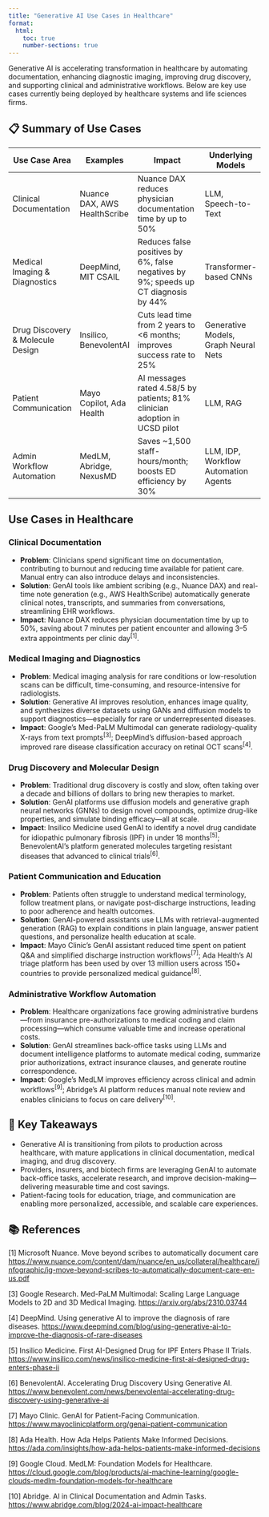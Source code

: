 ```yaml
---
title: "Generative AI Use Cases in Healthcare"
format:
  html:
    toc: true
    number-sections: true
---
```


Generative AI is accelerating transformation in healthcare by automating documentation, enhancing diagnostic imaging, improving drug discovery, and supporting clinical and administrative workflows. Below are key use cases currently being deployed by healthcare systems and life sciences firms.

## 📋 Summary of Use Cases

| Use Case Area                    | Examples                     | Impact                                                                               | Underlying Models                    |
|----------------------------------|------------------------------|--------------------------------------------------------------------------------------|--------------------------------------|
| Clinical Documentation           | Nuance DAX, AWS HealthScribe | Nuance DAX reduces physician documentation time by up to 50%                         | LLM, Speech-to-Text                  |
| Medical Imaging & Diagnostics    | DeepMind, MIT CSAIL          | Reduces false positives by 6%, false negatives by 9%; speeds up CT diagnosis by 44%  | Transformer-based CNNs               |
| Drug Discovery & Molecule Design | Insilico, BenevolentAI       | Cuts lead time from 2 years to <6 months; improves success rate to 25%               | Generative Models, Graph Neural Nets |
| Patient Communication            | Mayo Copilot, Ada Health     | AI messages rated 4.58/5 by patients; 81% clinician adoption in UCSD pilot           | LLM, RAG                             |
| Admin Workflow Automation        | MedLM, Abridge, NexusMD      | Saves ~1,500 staff-hours/month; boosts ED efficiency by 30%                          | LLM, IDP, Workflow Automation Agents |


## Use Cases in Healthcare

### Clinical Documentation

- **Problem**: Clinicians spend significant time on documentation, contributing to burnout and reducing time available for patient care. Manual entry can also introduce delays and inconsistencies.
- **Solution**: GenAI tools like ambient scribing (e.g., Nuance DAX) and real-time note generation (e.g., AWS HealthScribe) automatically generate clinical notes, transcripts, and summaries from conversations, streamlining EHR workflows.
- **Impact**: Nuance DAX reduces physician documentation time by up to 50%, saving about 7 minutes per patient encounter and allowing 3–5 extra appointments per clinic day<sup>[1]</sup>. 

### Medical Imaging and Diagnostics

- **Problem**: Medical imaging analysis for rare conditions or low-resolution scans can be difficult, time-consuming, and resource-intensive for radiologists.  
- **Solution**: Generative AI improves resolution, enhances image quality, and synthesizes diverse datasets using GANs and diffusion models to support diagnostics—especially for rare or underrepresented diseases.  
- **Impact**: Google’s Med-PaLM Multimodal can generate radiology-quality X-rays from text prompts<sup>[3]</sup>; DeepMind’s diffusion-based approach improved rare disease classification accuracy on retinal OCT scans<sup>[4]</sup>.

### Drug Discovery and Molecular Design

- **Problem**: Traditional drug discovery is costly and slow, often taking over a decade and billions of dollars to bring new therapies to market.  
- **Solution**: GenAI platforms use diffusion models and generative graph neural networks (GNNs) to design novel compounds, optimize drug-like properties, and simulate binding efficacy—all at scale.  
- **Impact**: Insilico Medicine used GenAI to identify a novel drug candidate for idiopathic pulmonary fibrosis (IPF) in under 18 months<sup>[5]</sup>; BenevolentAI’s platform generated molecules targeting resistant diseases that advanced to clinical trials<sup>[6]</sup>.


### Patient Communication and Education

- **Problem**: Patients often struggle to understand medical terminology, follow treatment plans, or navigate post-discharge instructions, leading to poor adherence and health outcomes.  
- **Solution**: GenAI-powered assistants use LLMs with retrieval-augmented generation (RAG) to explain conditions in plain language, answer patient questions, and personalize health education at scale.  
- **Impact**: Mayo Clinic's GenAI assistant reduced time spent on patient Q&A and simplified discharge instruction workflows<sup>[7]</sup>; Ada Health's AI triage platform has been used by over 13 million users across 150+ countries to provide personalized medical guidance<sup>[8]</sup>.


### Administrative Workflow Automation

- **Problem**: Healthcare organizations face growing administrative burdens—from insurance pre-authorizations to medical coding and claim processing—which consume valuable time and increase operational costs.  
- **Solution**: GenAI streamlines back-office tasks using LLMs and document intelligence platforms to automate medical coding, summarize prior authorizations, extract insurance clauses, and generate routine correspondence.  
- **Impact**: Google’s MedLM improves efficiency across clinical and admin workflows<sup>[9]</sup>; Abridge's AI platform reduces manual note review and enables clinicians to focus on care delivery<sup>[10]</sup>.

## 🧾 Key Takeaways

- Generative AI is transitioning from pilots to production across healthcare, with mature applications in clinical documentation, medical imaging, and drug discovery.  
- Providers, insurers, and biotech firms are leveraging GenAI to automate back-office tasks, accelerate research, and improve decision-making—delivering measurable time and cost savings.  
- Patient-facing tools for education, triage, and communication are enabling more personalized, accessible, and scalable care experiences.

## 📚 References

[1] Microsoft Nuance. Move beyond scribes to automatically document care [https://www.nuance.com/content/dam/nuance/en_us/collateral/healthcare/infographic/ig-move-beyond-scribes-to-automatically-document-care-en-us.pdf](https://www.nuance.com/content/dam/nuance/en_us/collateral/healthcare/infographic/ig-move-beyond-scribes-to-automatically-document-care-en-us.pdf)

[3] Google Research. Med-PaLM Multimodal: Scaling Large Language Models to 2D and 3D Medical Imaging. [https://arxiv.org/abs/2310.03744](https://arxiv.org/abs/2310.03744)

[4] DeepMind. Using generative AI to improve the diagnosis of rare diseases. [https://www.deepmind.com/blog/using-generative-ai-to-improve-the-diagnosis-of-rare-diseases](https://www.deepmind.com/blog/using-generative-ai-to-improve-the-diagnosis-of-rare-diseases)

[5] Insilico Medicine. First AI-Designed Drug for IPF Enters Phase II Trials. [https://www.insilico.com/news/insilico-medicine-first-ai-designed-drug-enters-phase-ii](https://www.insilico.com/news/insilico-medicine-first-ai-designed-drug-enters-phase-ii)

[6] BenevolentAI. Accelerating Drug Discovery Using Generative AI. [https://www.benevolent.com/news/benevolentai-accelerating-drug-discovery-using-generative-ai](https://www.benevolent.com/news/benevolentai-accelerating-drug-discovery-using-generative-ai)

[7] Mayo Clinic. GenAI for Patient-Facing Communication. [https://www.mayoclinicplatform.org/genai-patient-communication](https://www.mayoclinicplatform.org/genai-patient-communication)

[8] Ada Health. How Ada Helps Patients Make Informed Decisions. [https://ada.com/insights/how-ada-helps-patients-make-informed-decisions](https://ada.com/insights/how-ada-helps-patients-make-informed-decisions)

[9] Google Cloud. MedLM: Foundation Models for Healthcare. [https://cloud.google.com/blog/products/ai-machine-learning/google-clouds-medlm-foundation-models-for-healthcare](https://cloud.google.com/blog/products/ai-machine-learning/google-clouds-medlm-foundation-models-for-healthcare)

[10] Abridge. AI in Clinical Documentation and Admin Tasks. [https://www.abridge.com/blog/2024-ai-impact-healthcare](https://www.abridge.com/blog/2024-ai-impact-healthcare)

